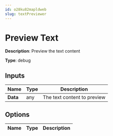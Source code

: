 ```yaml
---
id: o28ku82mapldweb
slug: textPreviewer
---
```


# Preview Text

**Description**: Preview the text content

**Type**: debug

## Inputs

| Name | Type | Description |
| --- | --- | --- |
| **Data** | any | The text content to preview |
## Options

| Name | Type | Description |
| --- | --- | --- |
